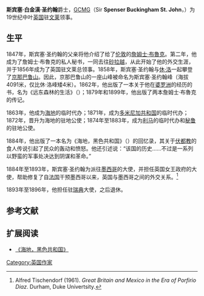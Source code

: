 {{NoteTA|G1=Melayu}}
'''斯宾塞·白金漢·圣约翰'''爵士，[[GCMG|GCMG]]（Sir '''Spenser Buckingham St. John'''，{{bd|1825年|12月22日|1910年|1月2日|Saint John, Sir Spenser}}）为19世纪中叶[[英国|英国]]驻[[文莱|文莱]]领事。

== 生平 ==
1847年，斯宾塞·圣约翰的父亲将他介绍了给了[[伦敦|伦敦]]的[[詹姆士·布魯克|詹姆士·布魯克]]。第二年，他成为了詹姆士·布魯克的私人秘书，一同去往[[砂拉越|砂拉越]]，从此开始了他的外交生涯，并于1856年成为了英国驻文莱总领事。1858年，斯宾塞·圣约翰与[[休·洛|休·洛]]一起攀登了[[京那巴鲁山|京那巴鲁山]]。因此，京那巴鲁山的一座山峰被命名为斯宾塞·圣约翰峰（海拔4091米，仅比休·洛峰矮4米）。1862年，他出版了一本关于他在[[婆罗洲|婆罗洲]]的经历的书，名为《远东森林的生活》（{{small|''Life in the Forests of the Far East''}}）；1879年和1899年，他出版了两本詹姆士·布魯克的传记。

1863年，他成为[[海地|海地]]的临时代办；1871年，成为[[多米尼加共和国|多米尼加共和国]]的临时代办；1872年，晋升为海地的驻地公使；1874年至1883年，成为[[利马|利马]]的临时代办和[[秘鲁|秘鲁]]的驻地公使。

1884年，他出版了一本名为《海地，黑色共和国》（{{small|''Hayti or the Black Republic''}}）的回忆录，其关于[[伏都教|伏都教]]的食人传说引起了民众的轰动和愤怒。他还引述说：“该国的历史……不过是一系列以野蛮的军事处决达到阴谋和革命。”

1884年至1893年，斯宾塞·圣约翰为派往[[墨西哥|墨西哥]]的大使，并担任英国女王政府的大使，帮助修复了自[[法国|法国]]干预墨西哥以来，英国与墨西哥之间的外交关系。<ref>Alfred Tischendorf (1961). ''Great Britain and Mexico in the Era of Porfirio Diaz''. Durham, Duke Univertsity.</ref>

1893年至1896年，他担任驻[[瑞典|瑞典]]大使，之后退休。

== 参考文献 ==
{{reflist}}

== 扩展阅读 ==
*[http://www.bulldozia.com/voodoo/stjohn.php 《海地，黑色共和国》] {{Wayback|url=http://www.bulldozia.com/voodoo/stjohn.php |date=20081120213539 }}

{{Authority control}}
{{DEFAULTSORT:Saint John, Sir Spenser}}

[[Category:英国作家|Category:英国作家]]